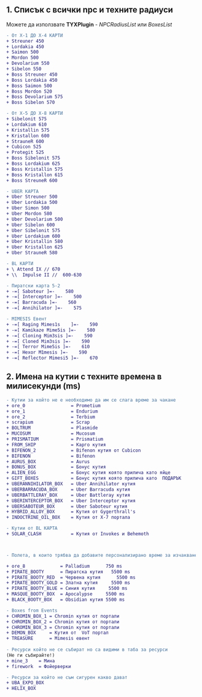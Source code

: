 ## 1. Списък с всички npc и техните радиуси 
Можете да използвате  **TYXPlugin** - *NPCRadiusList* или *BoxesList*

```diff
- От X-1 ДО X-4 КАРТИ
+ Streuner 450
+ Lordakia 450
+ Saimon 500
+ Mordon 500
+ Devolarium 550
+ Sibelon 550
+ Boss Streuner 450
+ Boss Lordakia 450
+ Boss Saimon 500
+ Boss Mordon 520
+ Boss Devolarium 575
+ Boss Sibelon 570

- От X-5 ДО X-8 КАРТИ
+ Sibelonit 575
+ Lordakium 610
+ Kristallin 575
+ Kristallon 600
+ StrauneR 600
+ Cubicon 525
+ Protegit 525
+ Boss Sibelonit 575
+ Boss Lordakium 625
+ Boss Kristallin 575
+ Boss Kristallon 615
+ Boss StreuneR 600

- UBER КАРТА
+ Uber Streuner 500
+ Uber Lordakia 500
+ Uber Simon 500
+ Uber Mordon 580
+ Uber Devolarium 500
+ Uber Sibelon 600
+ Uber Sibelonit 575
+ Uber Lordakium 600
+ Uber Kristallin 580
+ Uber Kristallon 625
+ Uber StrauneR 580

- BL КАРТИ
+ \ Attend IX // 670 
+ \\  Impulse II //  600-630

- Пиратски карта 5-2
+ -=[ Saboteur ]=-    580
+ -=[ Interceptor ]=-    500
+ -=[ Barracuda ]=-    560
+ -=[ Annihilator ]=-    575

- MIMESIS Евент
+ -=[ Raging Mimes1s    ]=-    590
+ -=[ Kamikaze Mime5is ]=-    580
+ -=[ Cloning Mim3sis ]=-    590
+ -=[ Cloned Mim3sis ]=-    590
+ -=[ Terror Mime5is ]=-    610
+ -=[ Hexor M1mesis ]=-    590
+ -=[ Reflector Mimesi5 ]=-    670
```

## 2. Имена на кутии с техните времена в милисекунди (ms)
```diff
- Кутии за който не е необходимо да им се слага време за чакане 
+ ore_0                 = Prometium
+ ore_1                 = Endurium
+ ore_2                 = Terbium
+ scrapium              = Scrap
+ BOLTRUM               = Plasmide
+ MUCOSUM               = Mucosum
+ PRISMATIUM            = Prismatium
+ FROM_SHIP             = Карго кутия
+ BIFENON_2             = Bifenon кутия от Cubicon
+ BIFENON               = Bifenon
+ AURUS_BOX             = Aurus
+ BONUS_BOX             = Бонус кутия
+ ALIEN_EGG             = Бонус кутия която прилича като яйце 
+ GIFT_BOXES            = Бонус кутия която прилича като  ПОДАРЪК 
+ UBERANNIHILATOR_BOX   = Uber Annihilator кутия
+ UBERBARRACUDA_BOX     = Uber Barracuda кутия
+ UBERBATTLERAY_BOX     = Uber Battleray кутия
+ UBERINTERCEPTOR_BOX   = Uber Interceptor кутия
+ UBERSABOTEUR_BOX      = Uber Saboteur кутия
+ HYBRID_ALLOY_BOX      = Кутия от Gygerthrall's 
+ INDOCTRINE_OIL_BOX    = Кутия от X-7 портала

- Кутии от BL КАРТА
+ SOLAR_CLASH           = Кутия от Invokes и Behemoth



- Полета, в които трябва да добавите персонализирано време за изчакване

+ ore_8             = Palladium      750 ms
+ PIRATE_BOOTY      = Пиратска кутия   5500 ms
+ PIRATE_BOOTY_RED  = Червена кутия      5500 ms
+ PIRATE_BOOTY_GOLD = Златна кутия     5500 ms
+ PIRATE_BOOTY_BLUE = Синия кутия     5500 ms
+ MASQUE_BOOTY_BOX  = Apocalypse     5500 ms
+ BLACK_BOOTY_BOX   = Obsidian кутия 5500 ms

- Boxes from Events
+ CHROMIN_BOX_1 = Chromin кутия от портали
+ CHROMIN_BOX_2 = Chromin кутия от портали
+ CHROMIN_BOX_3 = Chromin кутия от портали
+ DEMON_BOX     = Кутия от  VoT портал
+ TREASURE      = Mimesis евент
  
- Ресурси който не се събират но са видими в таба за ресурси 
(Не ги събирайте!)
+ mine_3    = Мина
+ firework  = Фойерверки

- Ресурси за който не съм сигурен какво дават
+ UBA_EXPO_BOX
+ HELIX_BOX
```